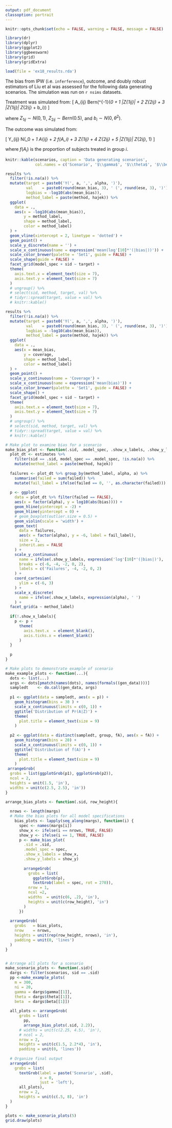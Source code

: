 ```yaml
---
output: pdf_document
classoption: portrait
---
```

\pagenumbering{gobble}

```r
knitr::opts_chunk$set(echo = FALSE, warning = FALSE, message = FALSE)

library(dr)
library(dplyr)
library(ggplot2)
library(ggbeeswarm)
library(grid)
library(gridExtra)
```


```r
load(file = 'ex18_results.rda')
```

The bias from IPW (i.e. `inferference`), outcome, and doubly robust estimators of Liu et al was assessed for the following data generating scenarios. The simulation was run on `r nsims` datasets.

Treatment was simulated from:
\[
A_{ij} \sim Bern(\mbox{logit}^{-1}(\gamma_0 + \gamma_1 |Z_{1ij}| + \gamma_2 Z_{2ij} + \gamma_3 |Z_{1ij}| Z_{2ij} + b_i))
\]

where $Z_{1ij} \sim N(0, 1)$, $Z_{2ij} \sim Bern(0.5)$, and $b_i \sim N(0, \theta^2)$.

The outcome was simulated from:

\[
Y_{ij} \sim N(\beta_0 + \beta_1 A_{ij} + \beta_2 f(A_i) + \beta_3 Z_{1ij} + \beta_4 Z_{2ij} + \beta_5 |Z_{1ij}| Z_{2ij}, 1)
\]

where $f(A_i)$ is the proportion of subjects treated in group $i$.

```r
knitr::kable(scenarios, caption = 'Data generating scenarios',
             col.names = c('Scenario', '$\\gamma$', '$\\theta$', '$\\beta$', '$m$', '$n_i$'))
```

\newpage

```r
results %>%
  filter(!is.na(a)) %>%
  mutate(target = paste0('Y(', a, ',', alpha, ')'),
         val    = paste0(round(mean_bias, 3), ' (', round(ese, 3), ')'),
         logbias = -log10(abs(mean_bias)),
         method_label = paste(method, hajek)) %>%
  ggplot(
    data = .,
    aes(x = -log10(abs(mean_bias)),
        y = method_label, 
        shape = method_label,
        color = method_label)
  ) + 
  geom_vline(xintercept = 2, linetype = 'dotted') + 
  geom_point() + 
  scale_y_discrete(name = '') + 
  scale_x_continuous(name = expression('mean(log'[10]*'(|bias|))')) + 
  scale_color_brewer(palette = 'Set1', guide = FALSE) + 
  scale_shape(guide = FALSE) + 
  facet_grid(model_spec + sid ~ target) + 
  theme(
    axis.text.x = element_text(size = 7),
    axis.text.y = element_text(size = 7)
  )
  # ungroup() %>%
  # select(sid, method, target, val) %>%
  # tidyr::spread(target, value = val) %>%
  # knitr::kable()
```
\newpage
```r
results %>%
  filter(!is.na(a)) %>%
  mutate(target = paste0('Y(', a, ',', alpha, ')'),
         val    = paste0(round(mean_bias, 3), ' (', round(ese, 3), ')'),
         logbias = -log10(abs(mean_bias)),
         method_label = paste(method, hajek)) %>%
  ggplot(
    data = .,
    aes(x = mean_bias,
        y = coverage, 
        shape = method_label,
        color = method_label)
  ) + 
  geom_point() + 
  scale_y_continuous(name = 'Coverage') + 
  scale_x_continuous(name = expression('mean(bias)')) + 
  scale_color_brewer(palette = 'Set1', guide = FALSE) + 
  scale_shape() + 
  facet_grid(model_spec + sid ~ target) + 
  theme(
    axis.text.x = element_text(size = 7),
    axis.text.y = element_text(size = 7)
  )
  # ungroup() %>%
  # select(sid, method, target, val) %>%
  # tidyr::spread(target, value = val) %>%
  # knitr::kable()
```

\newpage

```r
# Make plot to examine bias for a scenario
make_bias_plot <- function(.sid, .model_spec, .show_x_labels, .show_y_labels){
  plot_dt <- estimates %>% 
    filter(sid == .sid, model_spec == .model_spec, !is.na(a)) %>%
    mutate(method_label = paste(method, hajek))
  
  failures <- plot_dt %>% group_by(method_label, alpha, a) %>% 
    summarise(failed = sum(failed)) %>%
    mutate(fail_label = ifelse(failed == 0, '', as.character(failed)))
  
  p <- ggplot(
    data = plot_dt %>% filter(failed == FALSE),
    aes(x = factor(alpha), y = log10(abs(bias)))) +
    geom_hline(yintercept = -2) +
    geom_hline(yintercept = 0) + 
    # geom_boxplot(outlier.size = 0.5) +
    geom_violin(scale = 'width') + 
    geom_text(
      data = failures,
      aes(x = factor(alpha), y = -6, label = fail_label),
      size = 2,
      inherit.aes = FALSE
    ) +
    scale_y_continuous(
      name = ifelse(.show_y_labels, expression('log'[10]*'(|bias|)'), ' '),
      breaks = c(-6, -4, -2, 0, 2),
      labels = c('Failures', -4, -2, 0, 2)
    ) +
    coord_cartesian(
      ylim = c(-6, 3)
    ) + 
    scale_x_discrete(
      name = ifelse(.show_x_labels, expression(alpha), ' ')
    ) + 
  facet_grid(a ~ method_label)
  
  if(!.show_x_labels){
    p <- p +
      theme(
        axis.text.x  = element_blank(),
        axis.ticks.x = element_blank()
      )
  }
  
  p
}

# Make plots to demonstrate example of scenario
make_example_plots <- function(...){
  dots <- list(...)
  args <- dots[pmatch(names(dots), names(formals((gen_data))))]
  sampledt    <- do.call(gen_data, args)
  
  p1 <- ggplot(data = sampledt, aes(x = p)) + 
    geom_histogram(bins = 30 ) + 
    scale_x_continuous(limits = c(0, 1)) +
    ggtitle('Distribution of Pr(A|Z)') + 
    theme(
      plot.title = element_text(size = 9)
    )
  
  p2 <- ggplot(data = distinct(sampledt, group, fA), aes(x = fA)) + 
    geom_histogram(bins = 20) + 
    scale_x_continuous(limits = c(0, 1)) + 
    ggtitle('Distribution of f(A)') + 
    theme(
      plot.title = element_text(size = 9)
    )
 arrangeGrob(
  grobs = list(ggplotGrob(p1), ggplotGrob(p2)), 
  ncol = 2,
  heights = unit(1.5, 'in'),
  widths = unit(c(2.5, 2.5), 'in'))
}

arrange_bias_plots <- function(.sid, row_height){
  
  nrows <- length(margs)
  # Make the bias plots for all model specifications
    bias_plots <- lapply(seq_along(margs), function(i) {
      spec <- names(margs[i])
      show_x <- ifelse(i == nrows, TRUE, FALSE)
      show_y <- ifelse(i == 1, TRUE, FALSE)
      p <- make_bias_plot(
        .sid = .sid, 
        .model_spec = spec,
        .show_x_labels = show_x,
        .show_y_labels = show_y) 
        
        arrangeGrob(
          grobs = list(
            ggplotGrob(p),
            textGrob(label = spec, rot = 270)),
          nrow = 1,
          ncol =2,
          widths  = unit(c(6, .2), 'in'),
          heights = unit(c(row_height), 'in')
        )
      })
  
  arrangeGrob(
    grobs   = bias_plots,
    nrow    = nrows,
    heights = unit(rep(row_height, nrows), 'in'),
    padding = unit(0, 'lines')
  )
}


# Arrange all plots for a scenario
make_scenario_plots <- function(.sid){
  dargs <- filter(scenarios, sid == .sid)
  pp <-make_example_plots(
    m = 300, 
    ni = 20,
    gamma = dargs$gamma[[1]], 
    theta = dargs$theta[[1]], 
    beta  = dargs$beta[[1]])
  
  all_plots <- arrangeGrob(
      grobs = list(
        pp, 
        arrange_bias_plots(.sid, 2.2)),
      # widths = unit(c(2.25, 4.5), 'in'),
      # ncol = 2,
      nrow = 2,
      heights = unit(c(1.5, 2.2*4), 'in'),
      padding = unit(0, 'lines'))
  
  # Organize final output
  arrangeGrob(
    grobs = list(
      textGrob(label = paste('Scenario', .sid),
               x = 0,
               just = 'left'),
      all_plots),
      nrow = 2,
      heights = unit(c(.5, 8), 'in')
  )
}
```

```r
plots <- make_scenario_plots(5)
grid.draw(plots)
```
